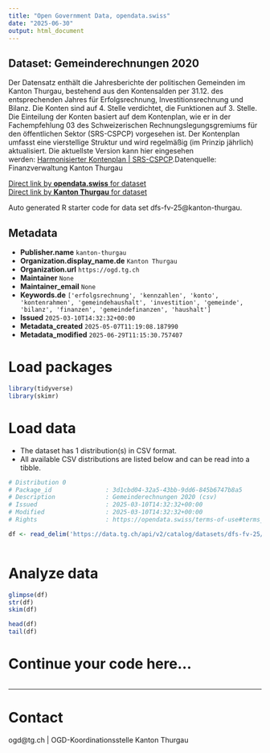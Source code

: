 ```yaml
---
title: "Open Government Data, opendata.swiss"
date: "2025-06-30"
output: html_document
---
```


## Dataset: Gemeinderechnungen 2020

Der Datensatz enthält die Jahresberichte der politischen Gemeinden im Kanton Thurgau, bestehend aus den Kontensalden per 31.12. des entsprechenden Jahres für Erfolgsrechnung, Investitionsrechnung und Bilanz. Die Konten sind auf  4. Stelle verdichtet, die Funktionen auf 3. Stelle. Die Einteilung der Konten basiert auf dem Kontenplan, wie er in der Fachempfehlung 03 des Schweizerischen Rechnungslegungsgremiums für den öffentlichen Sektor (SRS-CSPCP) vorgesehen ist. Der Kontenplan umfasst eine vierstellige Struktur und wird regelmäßig (im Prinzip jährlich) aktualisiert. Die aktuellste Version kann hier eingesehen werden: [Harmonisierter Kontenplan | SRS-CSPCP](https://www.srs-cspcp.ch/de/harmonisierter-kontenplan-n17986).Datenquelle: Finanzverwaltung Kanton Thurgau

[Direct link by **opendata.swiss** for dataset](https://opendata.swiss/de/dataset/gemeinderechnung-2020)<br>
[Direct link by **Kanton Thurgau** for dataset](https://data.tg.ch/explore/dataset/dfs-fv-25/)

Auto generated R starter code for data set dfs-fv-25@kanton-thurgau.

## Metadata

- **Publisher.name** `kanton-thurgau`
- **Organization.display_name.de** `Kanton Thurgau`
- **Organization.url** `https://ogd.tg.ch`
- **Maintainer** `None`
- **Maintainer_email** `None`
- **Keywords.de** `['erfolgsrechnung', 'kennzahlen', 'konto', 'kontenrahmen', 'gemeindehaushalt', 'investition', 'gemeinde', 'bilanz', 'finanzen', 'gemeindefinanzen', 'haushalt']`
- **Issued** `2025-03-10T14:32:32+00:00`
- **Metadata_created** `2025-05-07T11:19:08.187990`
- **Metadata_modified** `2025-06-29T11:15:30.757407`


# Load packages

```r

library(tidyverse)
library(skimr)

```

# Load data

-   The dataset has 1 distribution(s) in CSV format.
-   All available CSV distributions are listed below and can be read into a tibble.

```r

# Distribution 0
# Package_id               : 3d1cbd04-32a5-43bb-9dd6-845b6747b8a5
# Description              : Gemeinderechnungen 2020 (csv)
# Issued                   : 2025-03-10T14:32:32+00:00
# Modified                 : 2025-03-10T14:32:32+00:00
# Rights                   : https://opendata.swiss/terms-of-use#terms_by

df <- read_delim('https://data.tg.ch/api/v2/catalog/datasets/dfs-fv-25/exports/csv?use_labels=true')



```

# Analyze data

```r

glimpse(df)
str(df)
skim(df)

head(df)
tail(df)

```

# Continue your code here...

```r

```

------------------------------------------------------------------------

# Contact

ogd@tg.ch | OGD-Koordinationsstelle Kanton Thurgau

